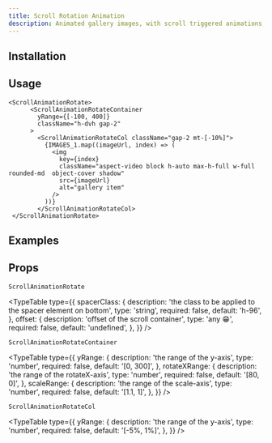 ```yaml
---
title: Scroll Rotation Animation
description: Animated gallery images, with scroll triggered animations, rotates and translates on the Y axis on scroll.
---
```


<ComponentPreview name="scroll-animation-rotate-demo" />

## Installation

<ComponentInstallation name="scroll-animation-rotate" />

## Usage

```tsx
<ScrollAnimationRotate>
      <ScrollAnimationRotateContainer
        yRange={[-100, 400]}
        className="h-dvh gap-2"
      >
        <ScrollAnimationRotateCol className="gap-2 mt-[-10%]">
          {IMAGES_1.map((imageUrl, index) => (
            <img
              key={index}
              className="aspect-video block h-auto max-h-full w-full  rounded-md  object-cover shadow"
              src={imageUrl}
              alt="gallery item"
            />
          ))}
        </ScrollAnimationRotateCol>
 </ScrollAnimationRotate>
```

## Examples

<ComponentPreview name="scroll-animation-rotate-y-demo" />

## Props

`ScrollAnimationRotate`

<TypeTable
  type={{
    spacerClass: {
      description: 'the class to be applied to the spacer element on bottom',
      type: 'string',
      required: false,
      default: 'h-96',
    },
    offset: {
      description: 'offset of the scroll container',
      type: 'any 😁',
      required: false,
      default: 'undefined',
    },
  }}
/>

`ScrollAnimationRotateContainer`

<TypeTable
  type={{
    yRange: {
      description: 'the range of the y-axis',
      type: 'number',
      required: false,
      default: '[0, 300]',
    },
    rotateXRange: {
      description: 'the range of the rotateX-axis',
      type: 'number',
      required: false,
      default: '[80, 0]',
    },
    scaleRange: {
      description: 'the range of the scale-axis',
      type: 'number',
      required: false,
      default: '[1.1, 1]',
    },
  }}
/>

`ScrollAnimationRotateCol`

<TypeTable
  type={{
    yRange: {
      description: 'the range of the y-axis',
      type: 'number',
      required: false,
      default: '[-5%, 1%]',
    },
  }}
/>
